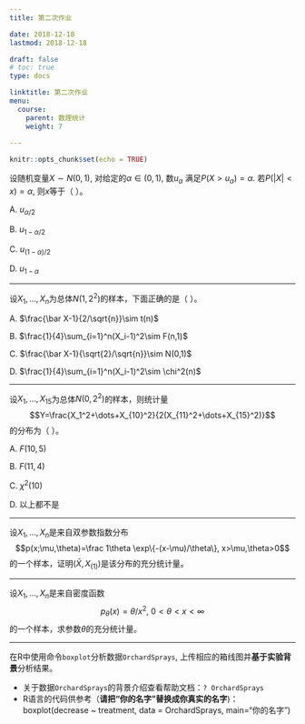 ```yaml
---
title: 第二次作业

date: 2018-12-18 
lastmod: 2018-12-18 

draft: false
# toc: true
type: docs

linktitle: 第二次作业
menu:
  course: 
    parent: 数理统计
    weight: 7
    
---
```


```r
knitr::opts_chunk$set(echo = TRUE)
```


设随机变量$X\sim N(0,1)$, 对给定的$\alpha\in(0,1)$, 数$u_{\alpha}$ 满足$P(X>u_\alpha)=\alpha$. 若$P(|X|<x)=\alpha$, 则$x$等于（  ）。<!-- **答案：C** -->

A. $u_{\alpha/2}$

B. $u_{1-\alpha/2}$

C. $u_{(1-\alpha)/2}$

D. $u_{1-\alpha}$


---

设$X_1,\dots,X_n$为总体$N(1,2^2)$的样本，下面正确的是（  ）。<!-- **答案：D**-->

A. $\frac{\bar X-1}{2/\sqrt{n}}\sim t(n)$

B. $\frac{1}{4}\sum_{i=1}^n(X_i-1)^2\sim F(n,1)$

C. $\frac{\bar X-1}{\sqrt{2}/\sqrt{n}}\sim N(0,1)$

D. $\frac{1}{4}\sum_{i=1}^n(X_i-1)^2\sim \chi^2(n)$

---

设$X_1,\dots,X_{15}$为总体$N(0,2^2)$的样本，则统计量
$$Y=\frac{X_1^2+\dots+X_{10}^2}{2(X_{11}^2+\dots+X_{15}^2)}$$
的分布为（  ）。<!-- **答案：A**-->

A. $F(10,5)$

B. $F(11,4)$

C. $\chi^2(10)$

D. 以上都不是

---

设$X_1,\dots,X_n$是来自双参数指数分布
$$p(x;\mu,\theta)=\frac 1\theta \exp\{-(x-\mu)/\theta\}, x>\mu,\theta>0$$
的一个样本，证明$(\bar X,X_{(1)})$是该分布的充分统计量。


<!-- `证明`：样本的联合密度函数为
$$f(x_1,\dots,x_n) =\prod_{i=1}^n\frac 1\theta e^{-(x_i-\mu)/\theta}1\{x_i>\mu\}=\theta^{-n}e^{-(n\bar X-n\mu)/\theta}1\{x_{(1)}>\mu\}$$

由此得知，样本的联合密度函数可以表示为形如$h(\bar X,X_{(1)};\mu,\theta)$的函数。由因子分解定理可得$(\bar X,X_{(1)})$为该分布的充分统计量。
-->

---

设$X_1,\dots,X_n$是来自密度函数
$$p_\theta(x)=\theta/x^2,\ 0<\theta<x<\infty$$
的一个样本，求参数$\theta$的充分统计量。

<!-- 
`解`：样本的联合密度函数为
$$f(x_1,\dots,x_n) = \prod_{i=1}^n \theta/x_i^2 1\{x_i>\theta\}=\left(\prod_{i=1}^nx_i^{-2}\right)\theta^n 1\{x_{(1)}>\theta\}$$

由因子分解定理可得$X_{(1)}$为参数$\theta$的充分统计量。


> 注意：当然充分统计量不是唯一，比如一部分同学认为$(X_{(1)},\prod_{i=1}^nx_i^{-2})$是充分统计量。这也是正确的，不过这个充分统计量`不是最优的`。

-->

---

在R中使用命令`boxplot`分析数据`OrchardSprays`, 上传相应的箱线图并**基于实验背景**分析结果。

- 关于数据`OrchardSprays`的背景介绍查看帮助文档：`? OrchardSprays` 
- R语言的代码供参考（**请把“你的名字”替换成你真实的名字**)：boxplot(decrease ~ treatment, data = OrchardSprays, main="你的名字")

<!-- 

`实验背景`：在蔗糖溶液中用[石灰硫磺合剂](https://baike.baidu.com/item/%E7%9F%B3%E7%A1%AB%E5%90%88%E5%89%82/2228879?fr=aladdin)填充蜂巢的每个蜂房,一共使用了七个不同浓度的石灰硫磺合剂，浓度分别为$0.01\times 5^{-i+1},i=1,\dots,7$,  以及一个不含石灰硫磺合剂的溶液。
通过将100只蜜蜂放在密室中两小时，测量不同浓度下蜂巢中蔗糖溶液体积的减少量。

`实验目的`：研究不同浓度的石灰硫磺合剂对蜜蜂的驱赶效果

`R代码`：

```r
boxplot(decrease ~ treatment, data = OrchardSprays,xlab="石灰硫磺合剂浓度",ylab="溶液减少量",main="不同浓度的驱蜂效果比较")
```

`数据分析`：由于蜜蜂是喜欢蔗糖溶液的，所以在正常情况下将100只蜜蜂放至密室两小时，蜂巢中蔗糖溶液体积是会变少的。实验中的“蔗糖溶液”的作用类比果园中的“花粉”。果园种植要除去害虫，但使用含石灰硫磺合剂的喷雾剂在消灭害虫的同时也会驱赶蜜蜂。本实验的目的是研究不同浓度的石灰硫磺合剂对蜜蜂的驱赶效果。因此，实验中溶液的减少量（即纵坐标）越小说明蜜蜂越排斥该溶液，这样驱赶效果越明显，也就意味着不利于花粉的传播。



1. 石灰硫磺合剂的浓度对驱赶蜜蜂是有显著影响的，而且浓度越高驱赶效果越明显，对应数据的中位数呈线性相关。

2. 当浓度比较低时(F、G组), 数据波动较大，且与不含石灰硫磺合剂的溶液(H组)中位数相差不大，这表明浓度比较低时驱蜂效果不显著。

3. 从实际的角度出发，我们需要有一定浓度的石灰硫磺合剂才能取得较好的除去害虫的效果，但过高的浓度必然会导致驱赶蜜蜂（这不利于花粉传播）。如何权衡这两者？这就要对这两方面进行建模：一是建立石灰硫磺合剂浓度对去除害虫效果的关系；二是建立石灰硫磺合剂浓度对驱赶蜜蜂效果的关系。对于第二方面，我们可以利用这个数据进行深入建模，比如假设$y$表示溶液减少量，$x$表示浓度，可以通过引入恰当的模型刻画$x,y$的联系。而对于第一方面，根据目前的数据无法判断。基于这点，我们目前不能得到“哪种浓度的石灰硫磺合剂最好”的结论。或许我们可以排除两种极端情况：A（不利于花粉传播）和H（不利于去除害虫）。

-->
